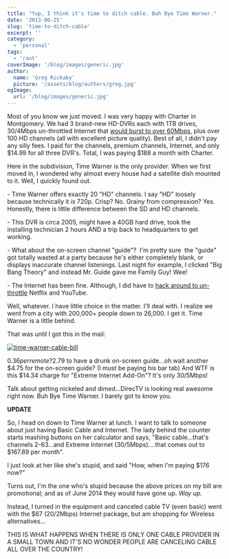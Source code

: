 ```yaml
---
title: "Yup, I think it's time to ditch cable. Buh Bye Time Warner."
date: '2013-06-25'
slug: 'time-to-ditch-cable'
excerpt: ''
category:
  - 'personal'
tags:
  - 'rant'
coverImage: '/blog/images/generic.jpg'
author:
  name: 'Greg Rickaby'
  picture: '/assets/blog/authors/greg.jpg'
ogImage:
  url: '/blog/images/generic.jpg'
---
```


Most of you know we just moved. I was very happy with Charter in Montgomery. We had 3 brand-new HD-DVRs each with 1TB drives, 30/4Mbps un-throttled Internet that [would burst to over 60Mbps](http://www.speedtest.net/result/2724151093.png), plus over 100 HD channels (all with excellent picture quality). Best of all, I didn't pay any silly fees. I paid for the channels, premium channels, Internet, and only $14.99 for all three DVR's. Total, I was paying $188 a month with Charter.

Here in the subdivision, Time Warner is the only provider. When we first moved in, I wondered why almost every house had a satellite dish mounted to it. Well, I quickly found out.

\- Time Warner offers exactly 20 "HD" channels. I say "HD" loosely because technically it *is* 720p. Crisp? No. Grainy from compression? Yes. Honestly, there is little difference between the SD and HD channels.

\- This DVR is circa 2005, might have a 40GB hard drive, took the installing technician 2 hours AND a trip back to headquarters to get working.

\- What about the on-screen channel "guide"?  I'm pretty sure  the "guide" got totally wasted at a party because he's either completely blank, or displays inaccurate channel listenings. Last night for example, I clicked "Big Bang Theory" and instead Mr. Guide gave me Family Guy! Wee!

\- The Internet has been fine. Although, I did have to [hack around to un-throttle](http://www.reddit.com/r/DotA2/comments/196239/block_time_warner_cable_stream_throttling/) Netflix and YouTube.

Well, whatever. I have little choice in the matter. I'll deal with. I realize we went from a city with 200,000+ people down to 26,000. I get it. Time Warner is a little behind.

That was until I got this in the mail:

[![time-warner-cable-bill](/blog/images/time-warner-cable-bill.jpg)](https://gregrickaby.com/wp-content/uploads/2013/06/time-warner-cable-bill.jpg)

$0.36 per remote? $2.79 to have a drunk on-screen guide...oh wait another $4.75 for the on-screen guide? (I must be paying his bar tab) And WTF is this $14.34 charge for "Extreme Internet Add-On"? It's only 30/5Mbps!

Talk about getting nickeled and dimed...DirecTV is looking real awesome right now. Buh Bye Time Warner. I barely got to know you.

**UPDATE**

So, I head on down to Time Warner at lunch. I want to talk to someone about just having Basic Cable and Internet. The lady behind the counter starts mashing buttons on her calculator and says, "Basic cable...that's channels 2-63...and Extreme Internet (30/5Mbps)....that comes out to $167.89 per month".

I just look at her like she's stupid, and said "How, when I'm paying $176 now?"

Turns out, I'm the one who's stupid because the above prices on my bill are promotional; and as of June 2014 they would have gone up. _Way up._

Instead, I turned in the equipment and canceled cable TV (even basic) went with the $67 (20/2Mbps) Internet package, but am shopping for Wireless alternatives...

THIS IS WHAT HAPPENS WHEN THERE IS ONLY ONE CABLE PROVIDER IN A SMALL TOWN AND IT'S NO WONDER PEOPLE ARE CANCELING CABLE ALL OVER THE COUNTRY!
